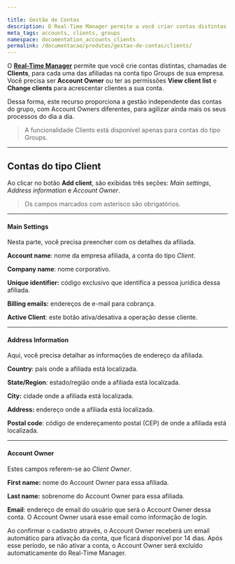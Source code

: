 ```yaml
---

title: Gestão de Contas
description: O Real-Time Manager permite a você criar contas distintas, chamadas de Clients, para cada uma das afiliadas ao seu grupo de empresas.
meta_tags: accounts, clients, groups
namespace: documentation_accounts_clients
permalink: /documentacao/produtos/gestao-de-contas/clients/
---
```


O **[Real-Time Manager](https://manager.azion.com/)** permite que você crie contas distintas, chamadas de **Clients**, para cada uma das afiliadas na conta tipo Groups de sua empresa. Você precisa ser **Account Owner** ou ter as permissões **View client list** e **Change clients** para acrescentar clientes a sua conta.

Dessa forma, este recurso proporciona a gestão independente das contas do grupo, com Account Owners diferentes, para agilizar ainda mais os seus processos do dia a dia.

> A funcionalidade Clients está disponível apenas para contas do tipo Groups.

---

## Contas do tipo Client

Ao clicar no botão **Add client**, são exibidas três seções: *Main settings*, *Address information* e *Account Owner*.

> Os campos marcados com asterisco são obrigatórios.

---

#### **Main Settings**

Nesta parte, você precisa preencher com os detalhes da afiliada.

**Account name**: nome da empresa afiliada, a conta do tipo *Client*.

**Company name**: nome corporativo.

**Unique identifier:** código exclusivo que identifica a pessoa jurídica dessa afiliada.

**Billing emails:** endereços de e-mail para cobrança.

**Active Client**: este botão ativa/desativa a operação desse cliente.

---

#### **Address Information**

Aqui, você precisa detalhar as informações de endereço da afiliada.

**Country**: país onde a afiliada está localizada.

**State/Region**: estado/região onde a afiliada está localizada.

**City:** cidade onde a afiliada está localizada.

**Address:** endereço onde a afiliada está localizada.

**Postal code**: código de endereçamento postal (CEP) de onde a afiliada está localizada.

---

#### **Account Owner**

Estes campos referem-se ao *Client Owner*.

**First name:** nome do Account Owner para essa afiliada.

**Last name:** sobrenome do Account Owner para essa afiliada.

**Email**: endereço de email do usuário que será o Account Owner dessa conta. O Account Owner usará esse email como informação de login.

Ao confirmar o cadastro através, o Account Owner receberá um email automático para ativação da conta, que ficará disponível por 14 dias. Após esse período, se não ativar a conta, o Account Owner será excluído automaticamente do Real-Time Manager.